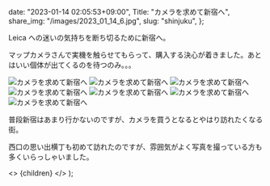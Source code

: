 
  date: "2023-01-14 02:05:53+09:00",
  Title: "カメラを求めて新宿へ",
  share_img: "/images/2023_01_14_6.jpg",
  slug: "shinjuku",
};

Leica への迷いの気持ちを断ち切るために新宿へ。

マップカメラさんで実機を触らせてもらって、購入する決心が着きました。あとはいい個体が出てくるのを待つのみ。。。

![カメラを求めて新宿へ](/images/2023_01_14_1.jpg)
![カメラを求めて新宿へ](/images/2023_01_14_2.jpg)
![カメラを求めて新宿へ](/images/2023_01_14_3.jpg)
![カメラを求めて新宿へ](/images/2023_01_14_4.jpg)
![カメラを求めて新宿へ](/images/2023_01_14_5.jpg)
![カメラを求めて新宿へ](/images/2023_01_14_6.jpg)
![カメラを求めて新宿へ](/images/2023_01_14_7.jpg)

普段新宿はあまり行かないのですが、カメラを買うとなるとやはり訪れたくなる街。

西口の思い出横丁も初めて訪れたのですが、雰囲気がよく写真を撮っている方も多くいらっしゃいました。

  <>
    <Head>
      <title>{meta.Title} | 異郷好実</title>
    </Head>
    <PostLayout meta={meta}>{children}</PostLayout>
  </>
);
